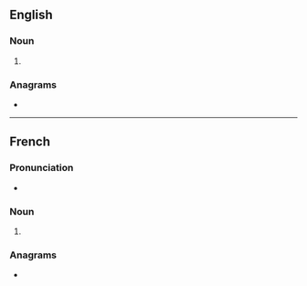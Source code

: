 {{also|voiturés}}
==English==

===Noun===
{{head|en|noun form}}

# {{plural of|voiture|lang=en}}

===Anagrams===
* {{anagrams|en|a=eiorstuv|oversuit|virtuose|vitreous}}

----

==French==

===Pronunciation===
* {{IPA|/vwa.tyʁ/|lang=fr}}

===Noun===
{{head|fr|noun plural form|g=f}}

# {{plural of|voiture|lang=fr}}

===Anagrams===
* {{l|fr|ouvrîtes}}